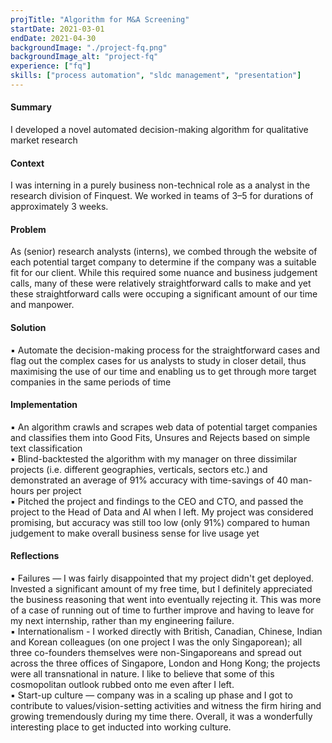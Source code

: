 ```yaml
---
projTitle: "Algorithm for M&A Screening"
startDate: 2021-03-01
endDate: 2021-04-30
backgroundImage: "./project-fq.png"
backgroundImage_alt: "project-fq"
experience: ["fq"]
skills: ["process automation", "sldc management", "presentation"]
---
```


<h4>Summary</h4>
    <div>
    I developed a novel automated decision-making algorithm for qualitative market research
    </div>

<h4>Context</h4>
    <div>
    I was interning in a purely business non-technical role as a analyst in the research division of Finquest. We worked in teams of 3–5 for durations of approximately 3 weeks.
    </div>

<h4>Problem</h4>
    <div>
    As (senior) research analysts (interns), we combed through the website of each potential target company to determine if the company was a suitable fit for our client. While this required some nuance and business judgement calls, many of these were relatively straightforward calls to make and yet these straightforward calls were occuping a significant amount of our time and manpower.
    </div>

<h4>Solution</h4>
    <div>
    ▪ Automate the decision-making process for the straightforward cases and flag out the complex cases for us analysts to study in closer detail, thus maximising the use of our time and enabling us to get through more target companies in the same periods of time
    </div>

<h4>Implementation</h4>
    <div>
    ▪ An algorithm crawls and scrapes web data of potential target companies and 
    classifies them into Good Fits, Unsures and Rejects based on simple text classification <br/>
    ▪ Blind-backtested the algorithm with my manager on three dissimilar projects (i.e. different geographies, verticals, sectors etc.) and demonstrated an average of 91% accuracy with time-savings of 40 man-hours per project<br/>
    ▪ Pitched the project and findings to the CEO and CTO, and passed the project to the Head of Data and AI when I left. My project was considered promising, but accuracy was still too low (only 91%) compared to human judgement to make overall business sense for live usage yet
    </div>
    
<h4>Reflections</h4>
    <div>
    ▪ Failures — I was fairly disappointed that my project didn't get deployed. Invested a significant amount of my free time, but I definitely appreciated the business reasoning that went into eventually rejecting it. This was more of a case of running out of time to further improve and having to leave for my next internship, rather than my engineering failure. <br/>
    ▪ Internationalism - I worked directly with British, Canadian, Chinese, Indian and Korean colleagues (on one project I was the only Singaporean); all three co-founders themselves were non-Singaporeans and spread out across the three offices of Singapore, London and Hong Kong; the projects were all transnational in nature. I like to believe that some of this cosmopolitan outlook rubbed onto me even after I left. <br/>
    ▪ Start-up culture — company was in a scaling up phase and I got to contribute to values/vision-setting activities and witness the firm hiring and growing tremendously during my time there. Overall, it was a wonderfully interesting place to get inducted into working culture.
    </div>